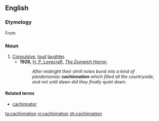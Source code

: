 ==English==

===Etymology===
From {{suffix|cachinnate|ion}}

===Noun===
{{en-noun}}

# [[convulsive|Convulsive]], [[loud]] [[laughter]].
#* '''1928,''' [[w:H. P. Lovecraft|H. P. Lovecraft]], ''[[s:The Dunwich Horror|The Dunwich Horror]]'', 
#*: ''After midnight their shrill notes burst into a kind of pandemoniac '''cachinnation''' which filled all the countryside, and not until dawn did they finally quiet down.''

====Related terms====
* [[cachinnator]]

[[ta:cachinnation]]
[[vi:cachinnation]]
[[zh:cachinnation]]